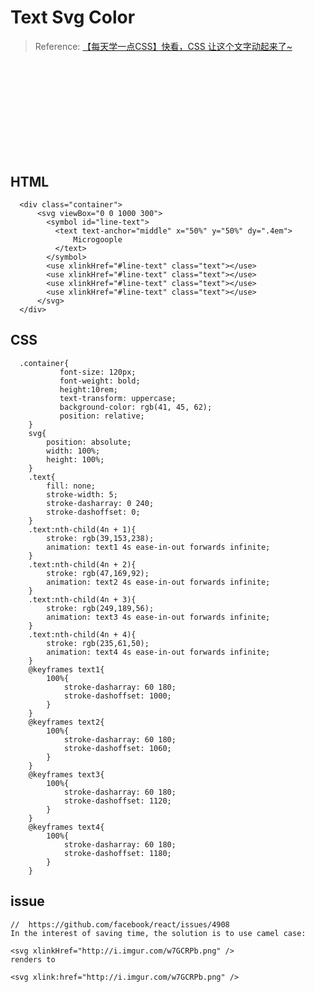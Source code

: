 
<Meta title="Pieces/TextSvg" />

<style>{`
    .container{
           font-size: 120px;
           font-weight: bold;
           height:10rem;
           text-transform: uppercase;
           background-color: rgb(41, 45, 62);
           position: relative;
    }
    svg{
        position: absolute;
        width: 100%;
        height: 100%;
    }
    .text{
        fill: none;
        stroke-width: 5;
        stroke-dasharray: 0 240;
        stroke-dashoffset: 0;
    }
    .text:nth-child(4n + 1){
        stroke: rgb(39,153,238);
        animation: text1 4s ease-in-out forwards infinite;
    }
    .text:nth-child(4n + 2){
        stroke: rgb(47,169,92);
        animation: text2 4s ease-in-out forwards infinite;
    }
    .text:nth-child(4n + 3){
        stroke: rgb(249,189,56);
        animation: text3 4s ease-in-out forwards infinite;
    }
    .text:nth-child(4n + 4){
        stroke: rgb(235,61,50);
        animation: text4 4s ease-in-out forwards infinite;
    }
    @keyframes text1{
        100%{
            stroke-dasharray: 60 180;
            stroke-dashoffset: 1000;
        }
    }
    @keyframes text2{
        100%{
            stroke-dasharray: 60 180;
            stroke-dashoffset: 1060;
        }
    }
    @keyframes text3{
        100%{
            stroke-dasharray: 60 180;
            stroke-dashoffset: 1120;
        }
    }
    @keyframes text4{
        100%{
            stroke-dasharray: 60 180;
            stroke-dashoffset: 1180;
        }
    }
`}</style>

# Text Svg Color
> Reference: [【每天学一点CSS】快看，CSS 让这个文字动起来了~](https://www.bilibili.com/video/BV16p4y117k1)

<div class="container">
    <svg viewBox="0 0 1000 300">
      <symbol id="line-text">
        <text text-anchor="middle" x="50%" y="50%" dy=".4em">
            Microgoople
        </text>
      </symbol>
      <use xlinkHref="#line-text" class="text"></use>
      <use xlinkHref="#line-text" class="text"></use>
      <use xlinkHref="#line-text" class="text"></use>
      <use xlinkHref="#line-text" class="text"></use>
    </svg>
</div>

## HTML

      <div class="container">
          <svg viewBox="0 0 1000 300">
            <symbol id="line-text">
              <text text-anchor="middle" x="50%" y="50%" dy=".4em">
                  Microgoople
              </text>
            </symbol>
            <use xlinkHref="#line-text" class="text"></use>
            <use xlinkHref="#line-text" class="text"></use>
            <use xlinkHref="#line-text" class="text"></use>
            <use xlinkHref="#line-text" class="text"></use>
          </svg>
      </div>

## CSS
      .container{
               font-size: 120px;
               font-weight: bold;
               height:10rem;
               text-transform: uppercase;
               background-color: rgb(41, 45, 62);
               position: relative;
        }
        svg{
            position: absolute;
            width: 100%;
            height: 100%;
        }
        .text{
            fill: none;
            stroke-width: 5;
            stroke-dasharray: 0 240;
            stroke-dashoffset: 0;
        }
        .text:nth-child(4n + 1){
            stroke: rgb(39,153,238);
            animation: text1 4s ease-in-out forwards infinite;
        }
        .text:nth-child(4n + 2){
            stroke: rgb(47,169,92);
            animation: text2 4s ease-in-out forwards infinite;
        }
        .text:nth-child(4n + 3){
            stroke: rgb(249,189,56);
            animation: text3 4s ease-in-out forwards infinite;
        }
        .text:nth-child(4n + 4){
            stroke: rgb(235,61,50);
            animation: text4 4s ease-in-out forwards infinite;
        }
        @keyframes text1{
            100%{
                stroke-dasharray: 60 180;
                stroke-dashoffset: 1000;
            }
        }
        @keyframes text2{
            100%{
                stroke-dasharray: 60 180;
                stroke-dashoffset: 1060;
            }
        }
        @keyframes text3{
            100%{
                stroke-dasharray: 60 180;
                stroke-dashoffset: 1120;
            }
        }
        @keyframes text4{
            100%{
                stroke-dasharray: 60 180;
                stroke-dashoffset: 1180;
            }
        }
## issue

    //  https://github.com/facebook/react/issues/4908
    In the interest of saving time, the solution is to use camel case:

    <svg xlinkHref="http://i.imgur.com/w7GCRPb.png" />
    renders to

    <svg xlink:href="http://i.imgur.com/w7GCRPb.png" />